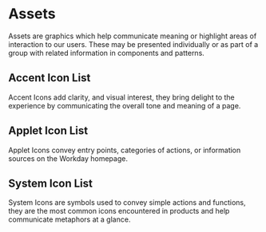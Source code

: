 
<Meta of={IconStories} />

# Assets

Assets are graphics which help communicate meaning or highlight areas of interaction to our users.
These may be presented individually or as part of a group with related information in components and
patterns.

<ExampleCodeBlock of={IconStories.Docs} />

## Accent Icon List

Accent Icons add clarity, and visual interest, they bring delight to the experience by communicating
the overall tone and meaning of a page.

<ExampleCodeBlock of={IconStories.AccentIconList} />

## Applet Icon List

Applet Icons convey entry points, categories of actions, or information sources on the Workday
homepage.

<ExampleCodeBlock of={IconStories.AppletIconList} />

## System Icon List

System Icons are symbols used to convey simple actions and functions, they are the most common icons
encountered in products and help communicate metaphors at a glance.

<ExampleCodeBlock of={IconStories.SystemIconList} />
